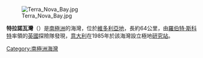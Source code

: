 [[Image:Terra_Nova_Bay.jpg|thumb]]

'''特拉諾瓦灣'''（{{lang-en|Terra Nova Bay}}）是[[南極洲|南極洲]]的海灣，位於[[維多利亞地|維多利亞地]]，長約64公里，由[[羅伯特·斯科特|羅伯特·斯科特]]率領的[[英國|英國]]探險隊發現，[[意大利|意大利]]在1985年於該海灣設立極地[[研究站|研究站]]。

{{Coord|74|50|0|S|164|30|0|E|region:AQ_source:gnis|display=title}}

{{DEFAULTSORT:Terra Nova Bay}}
[[Category:南極洲海灣|Category:南極洲海灣]]


{{ScottCoast-geo-stub}}